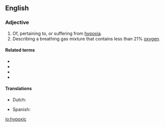 ==English==

===Adjective===
{{en-adj}}

# Of, pertaining to, or suffering from [[hypoxia]].
# Describing a breathing gas mixture that contains less than 21% [[oxygen]].

====Related terms====
* {{l|en|anoxic}}
* {{l|en|dysoxic}}
* {{l|en|normoxic}}
* {{l|en|hyperoxic}}

====Translations====
{{trans-top|pertaining to hypoxia}}
* Dutch: {{t|nl|hypoxisch}}
{{trans-mid}}
* Spanish: {{t|es|hipóxico}}
{{trans-bottom}}

[[io:hypoxic]]